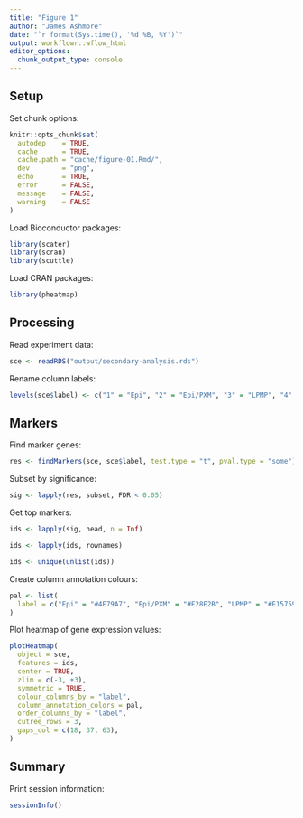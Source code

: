 ```yaml
---
title: "Figure 1"
author: "James Ashmore"
date: "`r format(Sys.time(), '%d %B, %Y')`"
output: workflowr::wflow_html
editor_options:
  chunk_output_type: console
---
```


## Setup

Set chunk options:

```r
knitr::opts_chunk$set(
  autodep    = TRUE,
  cache      = TRUE,
  cache.path = "cache/figure-01.Rmd/",
  dev        = "png",
  echo       = TRUE,
  error      = FALSE,
  message    = FALSE,
  warning    = FALSE
)
```

Load Bioconductor packages:

```r
library(scater)
library(scran)
library(scuttle)
```

Load CRAN packages:

```r
library(pheatmap)
```

## Processing

Read experiment data:

```r
sce <- readRDS("output/secondary-analysis.rds")
```

Rename column labels:

```r
levels(sce$label) <- c("1" = "Epi", "2" = "Epi/PXM", "3" = "LPMP", "4" = "PXM/Meso")
```

## Markers

Find marker genes:

```r
res <- findMarkers(sce, sce$label, test.type = "t", pval.type = "some")
```

Subset by significance:

```r
sig <- lapply(res, subset, FDR < 0.05)
```

Get top markers:

```r
ids <- lapply(sig, head, n = Inf)

ids <- lapply(ids, rownames)

ids <- unique(unlist(ids))
```

Create column annotation colours:

```r
pal <- list(
  label = c("Epi" = "#4E79A7", "Epi/PXM" = "#F28E2B", "LPMP" = "#E15759", "PXM/Meso" = "#76B7B2")
)
```

Plot heatmap of gene expression values:

```r
plotHeatmap(
  object = sce, 
  features = ids, 
  center = TRUE, 
  zlim = c(-3, +3), 
  symmetric = TRUE, 
  colour_columns_by = "label", 
  column_annotation_colors = pal, 
  order_columns_by = "label", 
  cutree_rows = 3, 
  gaps_col = c(18, 37, 63), 
)
```

## Summary

Print session information:

```r
sessionInfo()
```
